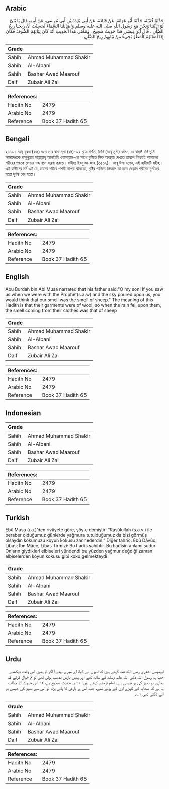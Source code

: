 ## Arabic


<div dir="rtl" lang="ar" style={{fontSize:'larger',backgroundColor:'#f8f9fa',padding:20}}>
حَدَّثَنَا قُتَيْبَةُ، حَدَّثَنَا أَبُو عَوَانَةَ، عَنْ قَتَادَةَ، عَنْ أَبِي بُرْدَةَ بْنِ أَبِي مُوسَى، عَنْ أَبِيهِ، قَالَ يَا بُنَىَّ لَوْ رَأَيْتَنَا وَنَحْنُ مَعَ رَسُولِ اللَّهِ صلى الله عليه وسلم وَأَصَابَتْنَا السَّمَاءُ لَحَسِبْتَ أَنَّ رِيحَنَا رِيحُ الضَّأْنِ ‏.‏ قَالَ أَبُو عِيسَى هَذَا حَدِيثٌ صَحِيحٌ ‏.‏ وَمَعْنَى هَذَا الْحَدِيثِ أَنَّهُ كَانَ ثِيَابَهُمُ الصُّوفُ فَكَانَ إِذَا أَصَابَهُمُ الْمَطَرُ يَجِيءُ مِنْ ثِيَابِهِمْ رِيحُ الضَّأْنِ ‏.‏
</div>
<div style={{backgroundColor:'#f8f9fa',padding:20, marginBottom: 10}}><table> <thead> <tr> <th>Grade</th> <th></th> </tr> </thead> <tbody> <tr><td>Sahih</td><td>Ahmad Muhammad Shakir</td></tr><tr><td>Sahih</td><td>Al-Albani</td></tr><tr><td>Sahih</td><td>Bashar Awad Maarouf</td></tr><tr><td>Daif</td><td>Zubair Ali Zai</td></tr></tbody></table><table> <thead> <tr> <th>References:</th> <th></th> </tr> </thead> <tbody><tr><td>Hadith No</td><td>2479</td></tr><tr><td>Arabic No</td><td>2479</td></tr><tr><td>Reference</td><td>Book 37 Hadith 65</td></tr></tbody></table></div>

## Bengali


<div dir="ltr" lang="bn" style={{fontSize:'larger',backgroundColor:'#f8f9fa',padding:20}}>
২৪৭৯। আবূ বুরদা (রহঃ) হতে তার বাবা মূসা (রাঃ)-এর সূত্রে বর্ণিত, তিনি (আবূ মূসা) বলেন, হে বাছা! যদি তুমি আমাদেরকে রাসূলুল্লাহ সাল্লাল্লাহু আলাইহি ওয়াসাল্লাম-এর সাথে বৃষ্টিতে সিক্ত অবস্থায় দেখতে তাহলে নিশ্চয়ই আমাদের শরীরের গন্ধকে ভেড়ার গন্ধ বলে ধারণা করতে। সহীহঃ ইবনু মা-জাহ (৩৫৬২)। আবূ ঈসা বলেন, এই হাদীসটি সহীহ। এই হাদীসের মর্ম এই যে, তাদের শরীরে পশমী কাপড় থাকতো, বৃষ্টির পানিতে ভিজলে তা হতে ভেড়ার শরীরের দুর্গন্ধের মতো দুৰ্গন্ধ বের হতো।
</div>
<div style={{backgroundColor:'#f8f9fa',padding:20, marginBottom: 10}}><table> <thead> <tr> <th>Grade</th> <th></th> </tr> </thead> <tbody> <tr><td>Sahih</td><td>Ahmad Muhammad Shakir</td></tr><tr><td>Sahih</td><td>Al-Albani</td></tr><tr><td>Sahih</td><td>Bashar Awad Maarouf</td></tr><tr><td>Daif</td><td>Zubair Ali Zai</td></tr></tbody></table><table> <thead> <tr> <th>References:</th> <th></th> </tr> </thead> <tbody><tr><td>Hadith No</td><td>2479</td></tr><tr><td>Arabic No</td><td>2479</td></tr><tr><td>Reference</td><td>Book 37 Hadith 65</td></tr></tbody></table></div>

## English


<div dir="ltr" lang="en" style={{fontSize:'larger',backgroundColor:'#f8f9fa',padding:20}}>
Abu Burdah bin Abi Musa narrated that his father said:"O my son! If you saw us when we were with the Prophet(s.a.w) and the sky poured upon us, you would think that our smell was the smell of sheep." The meaning of this Hadith is that their garments were of wool, so when the rain fell upon them, the smell coming from their clothes was that of sheep
</div>
<div style={{backgroundColor:'#f8f9fa',padding:20, marginBottom: 10}}><table> <thead> <tr> <th>Grade</th> <th></th> </tr> </thead> <tbody> <tr><td>Sahih</td><td>Ahmad Muhammad Shakir</td></tr><tr><td>Sahih</td><td>Al-Albani</td></tr><tr><td>Sahih</td><td>Bashar Awad Maarouf</td></tr><tr><td>Daif</td><td>Zubair Ali Zai</td></tr></tbody></table><table> <thead> <tr> <th>References:</th> <th></th> </tr> </thead> <tbody><tr><td>Hadith No</td><td>2479</td></tr><tr><td>Arabic No</td><td>2479</td></tr><tr><td>Reference</td><td>Book 37 Hadith 65</td></tr></tbody></table></div>

## Indonesian


<div dir="ltr" lang="id" style={{fontSize:'larger',backgroundColor:'#f8f9fa',padding:20}}>

</div>
<div style={{backgroundColor:'#f8f9fa',padding:20, marginBottom: 10}}><table> <thead> <tr> <th>Grade</th> <th></th> </tr> </thead> <tbody> <tr><td>Sahih</td><td>Ahmad Muhammad Shakir</td></tr><tr><td>Sahih</td><td>Al-Albani</td></tr><tr><td>Sahih</td><td>Bashar Awad Maarouf</td></tr><tr><td>Daif</td><td>Zubair Ali Zai</td></tr></tbody></table><table> <thead> <tr> <th>References:</th> <th></th> </tr> </thead> <tbody><tr><td>Hadith No</td><td>2479</td></tr><tr><td>Arabic No</td><td>2479</td></tr><tr><td>Reference</td><td>Book 37 Hadith 65</td></tr></tbody></table></div>

## Turkish


<div dir="ltr" lang="tr" style={{fontSize:'larger',backgroundColor:'#f8f9fa',padding:20}}>
Ebû Musa (r.a.)’den rivâyete göre, şöyle demiştir: “Rasûlullah (s.a.v.) ile beraber olduğumuz günlerde yağmura tutulduğumuz da bizi görmüş olsaydın kokumuzu koyun kokusu zannederdin.” Diğer tahric: Ebû Dâvûd, Libas; İbn Mâce, Libas Tirmizî: Bu hadis sahihtir. Bu hadisin anlamı şudur: Onların giydikleri elbiseleri yündendi bu yüzden yağmur değdiği zaman elbiselerden koyun kokusu gibi koku gelmekteydi
</div>
<div style={{backgroundColor:'#f8f9fa',padding:20, marginBottom: 10}}><table> <thead> <tr> <th>Grade</th> <th></th> </tr> </thead> <tbody> <tr><td>Sahih</td><td>Ahmad Muhammad Shakir</td></tr><tr><td>Sahih</td><td>Al-Albani</td></tr><tr><td>Sahih</td><td>Bashar Awad Maarouf</td></tr><tr><td>Daif</td><td>Zubair Ali Zai</td></tr></tbody></table><table> <thead> <tr> <th>References:</th> <th></th> </tr> </thead> <tbody><tr><td>Hadith No</td><td>2479</td></tr><tr><td>Arabic No</td><td>2479</td></tr><tr><td>Reference</td><td>Book 37 Hadith 65</td></tr></tbody></table></div>

## Urdu


<div dir="rtl" lang="ur" style={{fontSize:'larger',backgroundColor:'#f8f9fa',padding:20}}>
ابوموسیٰ اشعری رضی الله عنہ کہتے ہیں کہ انہوں نے کہا: اے میرے بیٹے! اگر تم ہمیں اس وقت دیکھتے جب ہم رسول اللہ صلی اللہ علیہ وسلم کے ساتھ تھے اور ہمیں بارش نصیب ہوتی تھی تو تم خیال کرتے کہ ہماری بو بھیڑ کی بو جیسی ہے۔ امام ترمذی کہتے ہیں: ۱- یہ حدیث صحیح ہے، ۲- اس حدیث کا مطلب یہ ہے کہ صحابہ کے کپڑے اون کے ہوتے تھے، جب اس پر بارش کا پانی پڑتا تو اس سے بھیڑ کی جیسی بو آنے لگتی تھی ۱؎۔
</div>
<div style={{backgroundColor:'#f8f9fa',padding:20, marginBottom: 10}}><table> <thead> <tr> <th>Grade</th> <th></th> </tr> </thead> <tbody> <tr><td>Sahih</td><td>Ahmad Muhammad Shakir</td></tr><tr><td>Sahih</td><td>Al-Albani</td></tr><tr><td>Sahih</td><td>Bashar Awad Maarouf</td></tr><tr><td>Daif</td><td>Zubair Ali Zai</td></tr></tbody></table><table> <thead> <tr> <th>References:</th> <th></th> </tr> </thead> <tbody><tr><td>Hadith No</td><td>2479</td></tr><tr><td>Arabic No</td><td>2479</td></tr><tr><td>Reference</td><td>Book 37 Hadith 65</td></tr></tbody></table></div>